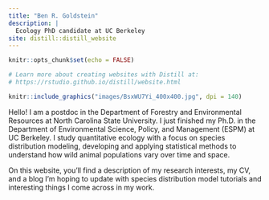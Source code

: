 ```yaml
---
title: "Ben R. Goldstein"
description: |
  Ecology PhD candidate at UC Berkeley
site: distill::distill_website
---
```


```r
knitr::opts_chunk$set(echo = FALSE)

# Learn more about creating websites with Distill at:
# https://rstudio.github.io/distill/website.html

```


::: {.floating}

```r
knitr::include_graphics("images/BsxWU7Yi_400x400.jpg", dpi = 140)
```


Hello! I am a postdoc in the Department of Forestry and Environmental Resources at North Carolina State University. I just finished my Ph.D. in the Department of Environmental Science, Policy, and Management (ESPM) at UC Berkeley. I study quantitative ecology with a focus on species distribution modeling, developing and applying statistical methods to understand how wild animal populations vary over time and space.

On this website, you'll find a description of my research interests, my CV, and a blog I'm hoping to update with species distribution model tutorials and interesting things I come across in my work.
:::


